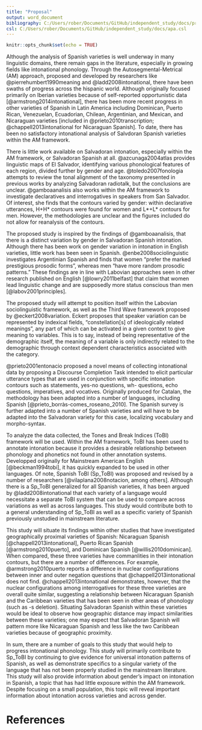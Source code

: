 ```yaml
---
title: "Proposal"
output: word_document
bibliography: C:/Users/rober/Documents/GitHub/independent_study/docs/prosody.bib
csl: C:/Users/rober/Documents/GitHub/independent_study/docs/apa.csl
---
```


```r
knitr::opts_chunk$set(echo = TRUE)
```

Although the analysis of Spanish varieties is well underway in many linguistic domains, there remain gaps in the literature, especially in growing fields like intonational phonology. Through the Autosegmental-Metrical (AM) approach, proposed and developed by researchers like @pierrehumbert1990meaning and @ladd2008intonational, there have been swaths of progress across the hispanic world. Although originally focused primarily on Iberian varieties because of self-reported opportunistic data [@armstrong2014intonational], there has been more recent progress in other varieties of Spanish in Latin America including Dominican, Puerto Rican, Venezuelan, Ecuadorian, Chilean, Argentinian, and Mexican, and Nicaraguan varieties [included in @prieto2010transcription; @chappell2013intonational for Nicaraguan Spanish]. To date, there has been no satisfactory intonational analysis of Salvdoran Spanish varieties within the AM framework.

There is little work available on Salvadoran intonation, especially within the AM framework, or Salvadoran Spanish at all. @azcunaga2004atlas provides linguistic maps of El Salvador, identifying various phonological features of each region, divided further by gender and age. @toledo2007fonologia attempts to review the tonal alignment of the taxonomy presented in previous works by analyzing Salvadoran radiotalk, but the conclusions are unclear. @gamboaanalisis also works within the AM framework to investigate declaratives and interrogatives in speakers from San Salvador. Of interest, she finds that the contours varied by gender: within declarative utterances, H+H\* contours were found for women and L\*+L\* contours for men. However, the methodologies are unclear and the figures included do not allow for reanalysis of the contours.

The proposed study is inspired by the findings of @gamboaanalisis, that there is a distinct variation by gender in Salvadoran Spanish intonation. Although there has been work on gender variation in intonation in English varieties, little work has been seen in Spanish. @enbe2008sociolinguistic investigates Argentinian Spanish and finds that women "prefer the marked prestigious prosodic forms", whereas men "have more random prosodic patterns." These findings are in line with Labovian approaches seen in other research published on English [@lowry2011belfast] that claim that women lead linguistic change and are supposedly more status conscious than men [@labov2001principles]. 

The proposed study will attempt to position itself within the Labovian sociolinguistic framework, as well as the Third Wave framework proposed by @eckert2008variation. Eckert proposes that speaker variation can be represented by indexical fields, "constellation[s] of ideologically related meanings", any part of which can be activated in a given context to give meaning to variables. This is to say, instead of being representative of the demographic itself, the meaning of a variable is only indirectly related to the demographic through context dependent characteristics associated with the category.

@prieto2001entonacio proposed a novel means of collecting intonational data by proposing a Discourse Completion Task intended to elicit particular utterance types that are used in conjunction with specific intonation contours such as statements, yes-no questions, wh- questions, echo questions, imperatives, and vocatives. Originally produced for Catalan, the methodology has been adapted into a number of languages, including Spanish [@prieto_borràs-comes_roseano_2010]. The Spanish survey is further adapted into a number of Spanish varieties and will have to be adapted into the Salvadoran variety for this case, localizing vocabulary and morpho-syntax.

To analyze the data collected, the Tones and Break Indices (ToBI) framework will be used. Within the AM framework, ToBI has been used to annotate intonation because it provides a desirable relationship between phonology and phonetics not found in other annotation systems. Developped originally for Mainstream American English [@beckman1994tobi], it has quickly expanded to be used in other languages. Of note, Spanish ToBI (Sp_ToBI) was proposed and revised by a number of researchers [@vilaplana2008notacion, among others]. Although there is a Sp_ToBI generalized for all Spanish varieties, it has been argued by @ladd2008intonational that each variety of a language would necessitate a separate ToBI system that can be used to compare across variations as well as across languages. This study would contribute both to a general understanding of Sp_ToBI as well as a specific variety of Spanish previously unstudied in mainstream literature.

This study will situate its findings within other studies that have investigated geographically proximal varieties of Spanish: Nicaraguan Spanish [@chappell2013intonational], Puerto Rican Spanish [@armstrong2010puerto], and Dominican Spanish [@willis2010dominican]. When compared, these three varieties have commanlities in their intonation contours, but there are a number of differences. For example, @armstrong2010puerto reports a difference in nuclear configurations between inner and outer negation questions that @chappell2013intonational does not find. @chappell2013intonational demonstrates, however, that the nuclear configurations among interrogatives for these three varieties are overall quite similar, suggesting a relationship between Nicaraguan Spanish and the Caribbean varieties that has been seen in other areas of phonology (such as -s deletion). Situating Salvadoran Spanish within these varieties would be ideal to observe how geographic distance may impact similarities between these varieties; one may expect that Salvadoran Spanish will pattern more like Nicaraguan Spanish and less like the two Caribbean varieties because of geographic proximity.

In sum, there are a number of goals to this study that would help to progress intonational phonology. This study will primarily contribute to Sp_ToBI by continuing to give evidence for universal intonation patterns of Spanish, as well as demonstrate specifics to a singular variety of the language that has not been properly studied in the mainstream literature. This study will also provide information about gender's impact on intonation in Spanish, a topic that has had little exposure within the AM framework. Despite focusing on a small population, this topic will reveal important information about intonation across varieties and across gender.

# References
